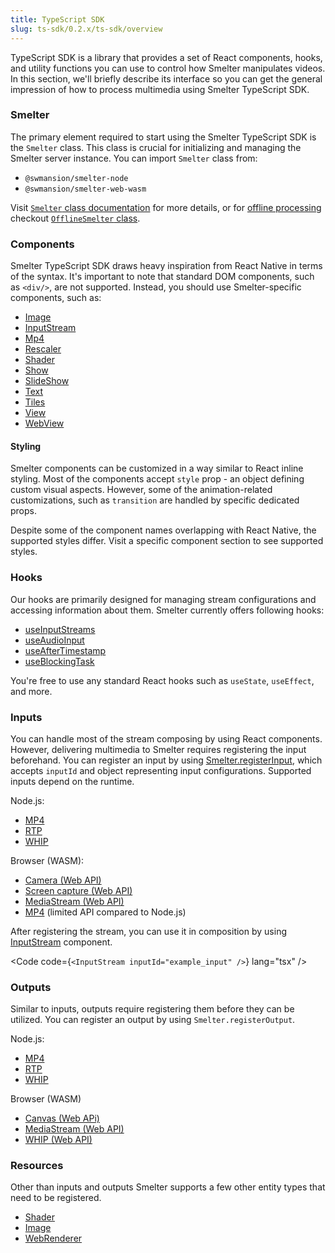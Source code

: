 ```yaml
---
title: TypeScript SDK
slug: ts-sdk/0.2.x/ts-sdk/overview
---
```



TypeScript SDK is a library that provides a set of React components, hooks, and utility functions you can use to control how Smelter manipulates videos. In this section, we'll briefly describe its interface so you can get the general impression of how to process multimedia using Smelter TypeScript SDK.

### Smelter

The primary element required to start using the Smelter TypeScript SDK is the `Smelter` class. This class is crucial for initializing and managing the Smelter server instance. You can import `Smelter` class from:

* `@swmansion/smelter-node`
* `@swmansion/smelter-web-wasm`

Visit [`Smelter` class documentation](/ts-sdk/0.2.x/smelter) for more details, or for [offline processing](/ts-sdk/0.2.x/fundamentals/glossary#offline-processing) checkout [`OfflineSmelter` class](/ts-sdk/0.2.x/smelter-offline).

### Components

Smelter TypeScript SDK draws heavy inspiration from React Native in terms of the syntax. It's important to note that standard DOM components, such as `<div/>`, are not supported. Instead, you should use Smelter-specific components, such as:

* [Image](/ts-sdk/0.2.x/components/image)
* [InputStream](/ts-sdk/0.2.x/components/inputstream)
* [Mp4](/ts-sdk/0.2.x/components/mp4)
* [Rescaler](/ts-sdk/0.2.x/components/rescaler)
* [Shader](/ts-sdk/0.2.x/components/shader)
* [Show](/ts-sdk/0.2.x/components/show)
* [SlideShow](/ts-sdk/0.2.x/components/slideshow)
* [Text](/ts-sdk/0.2.x/components/text)
* [Tiles](/ts-sdk/0.2.x/components/tiles)
* [View](/ts-sdk/0.2.x/components/view)
* [WebView](/ts-sdk/0.2.x/components/webview)

#### Styling

Smelter components can be customized in a way similar to React inline styling. Most of the components accept `style` prop - an object defining custom visual aspects. However, some of the animation-related customizations, such as `transition` are handled by specific dedicated props.

<Aside type="caution">Despite some of the component names overlapping with React Native, the supported styles differ. Visit a specific component section to see supported styles.</Aside>

### Hooks

Our hooks are primarily designed for managing stream configurations and accessing information about them. Smelter currently offers following hooks:

* [useInputStreams](/ts-sdk/0.2.x/hooks/use-input-streams)
* [useAudioInput](/ts-sdk/0.2.x/hooks/use-audio-input)
* [useAfterTimestamp](/ts-sdk/0.2.x/hooks/use-after-timestamp)
* [useBlockingTask](/ts-sdk/0.2.x/hooks/use-blocking-task)

You're free to use any standard React hooks such as `useState`, `useEffect`, and more.

### Inputs

You can handle most of the stream composing by using React components. However, delivering multimedia to Smelter requires registering the input beforehand. You can register an input by using [Smelter.registerInput](/ts-sdk/0.2.x/smelter#registerinput), which accepts `inputId` and object representing input configurations. Supported inputs depend on the runtime.

Node.js:

* [MP4](/ts-sdk/0.2.x/inputs/mp4)
* [RTP](/ts-sdk/0.2.x/inputs/rtp)
* [WHIP](/ts-sdk/0.2.x/inputs/whip)

Browser (WASM):

* [Camera (Web API)](/ts-sdk/0.2.x/inputs/wasm-camera)
* [Screen capture (Web API)](/ts-sdk/0.2.x/inputs/wasm-screen)
* [MediaStream (Web API)](/ts-sdk/0.2.x/inputs/wasm-stream)
* [MP4](/ts-sdk/0.2.x/inputs/mp4) (limited API compared to Node.js)

After registering the stream, you can use it in composition by using [InputStream](/ts-sdk/0.2.x/components/inputstream) component.

<Code code={`<InputStream inputId="example_input" />`} lang="tsx" />

### Outputs

Similar to inputs, outputs require registering them before they can be utilized. You can register an output by using `Smelter.registerOutput`.

Node.js:

* [MP4](/ts-sdk/0.2.x/outputs/mp4)
* [RTP](/ts-sdk/0.2.x/outputs/rtp)
* [WHIP](/ts-sdk/0.2.x/outputs/whip)

Browser (WASM)

* [Canvas (Web APi)](/ts-sdk/0.2.x/outputs/wasm-canvas)
* [MediaStream (Web API)](/ts-sdk/0.2.x/outputs/wasm-stream)
* [WHIP (Web API)](/ts-sdk/0.2.x/outputs/wasm-whip)

### Resources

Other than inputs and outputs Smelter supports a few other entity types that need to be registered.

* [Shader](/ts-sdk/0.2.x/resources/shader)
* [Image](/ts-sdk/0.2.x/resources/image)
* [WebRenderer](/ts-sdk/0.2.x/resources/web-renderer)
